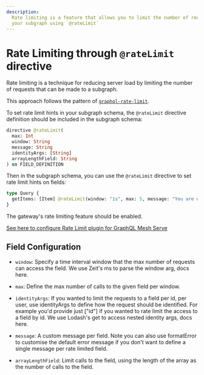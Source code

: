 ```yaml
---
description:
  Rate limiting is a feature that allows you to limit the number of requests that can be made to
  your subgraph using `@rateLimit`
---
```



# Rate Limiting through `@rateLimit` directive

Rate limiting is a technique for reducing server load by limiting the number of requests that can be
made to a subgraph.

This approach follows the pattern of
[`graphql-rate-limit`](https://github.com/teamplanes/graphql-rate-limit/blob/master/README.md#field-config).

To set rate limit hints in your subgraph schema, the `@rateLimit` directive definition should be
included in the subgraph schema:

```graphql
directive @rateLimit(
  max: Int
  window: String
  message: String
  identityArgs: [String]
  arrayLengthField: String
) on FIELD_DEFINITION
```

Then in the subgraph schema, you can use the `@rateLimit` directive to set rate limit hints on
fields:

```graphql
type Query {
  getItems: [Item] @rateLimit(window: "1s", max: 5, message: "You are doing that too often.")
}
```

<Callout>
  The gateway's rate limiting feature should be enabled.

[See here to configure Rate Limit plugin for GraphQL Mesh Serve](/v1/serve/features/security/rate-limiting)

</Callout>

## Field Configuration

- `window`: Specify a time interval window that the max number of requests can access the field. We
  use Zeit's ms to parse the window arg, docs here.

- `max`: Define the max number of calls to the given field per window.

- `identityArgs`: If you wanted to limit the requests to a field per id, per user, use identityArgs
  to define how the request should be identified. For example you'd provide just ["id"] if you
  wanted to rate limit the access to a field by id. We use Lodash's get to access nested identity
  args, docs here.

- `message`: A custom message per field. Note you can also use formatError to customise the default
  error message if you don't want to define a single message per rate limited field.

- `arrayLengthField`: Limit calls to the field, using the length of the array as the number of calls
  to the field.
